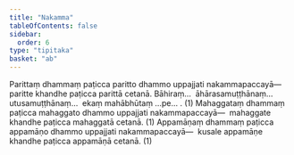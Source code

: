 ```yaml
---
title: "Nakamma"
tableOfContents: false
sidebar:
  order: 6
type: "tipitaka"
basket: "ab"
---
```



<DynamicBreadcrumb />

<Division number="22">

<Paragraph number="1936">
Parittaṃ dhammaṃ paṭicca paritto dhammo uppajjati nakammapaccayā—  paritte khandhe paṭicca parittā cetanā. Bāhiraṃ…  āhārasamuṭṭhānaṃ…  utusamuṭṭhānaṃ…  ekaṃ mahābhūtaṃ …pe… . (1)
</Paragraph>

<Paragraph number="1937">
Mahaggataṃ dhammaṃ paṭicca mahaggato dhammo uppajjati nakammapaccayā—  mahaggate khandhe paṭicca mahaggatā cetanā. (1)
</Paragraph>

<Paragraph number="1938">
Appamāṇaṃ dhammaṃ paṭicca appamāṇo dhammo uppajjati nakammapaccayā—  kusale appamāṇe khandhe paṭicca appamāṇā cetanā. (1)
</Paragraph>
</Division>
